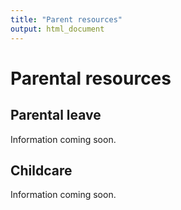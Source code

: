 ```yaml
---
title: "Parent resources"
output: html_document
---
```


# Parental resources

## Parental leave
Information coming soon.

## Childcare

Information coming soon.
